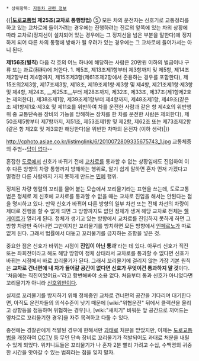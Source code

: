  * 상위항목: [[자동차 관련 정보]]

{{|'''[[도로교통법]] 제25조(교차로 통행방법)''' ⑤ 모든 차의 운전자는 신호기로 교통정리를 하고 있는 교차로에 들어가려는 경우에는 진행하려는 진로의 앞쪽에 있는 차의 상황에 따라 교차로(정지선이 설치되어 있는 경우에는 그 정지선을 넘은 부분을 말한다)에 정지하게 되어 다른 차의 통행에 방해가 될 우려가 있는 경우에는 그 교차로에 들어가서는 아니 된다.

'''제156조(벌칙)''' 다음 각 호의 어느 하나에 해당하는 사람은 20만원 이하의 벌금이나 구류 또는 과료(科料)에 처한다.
1. 제5조, 제13조제1항부터 제3항까지 및 제5항, 제14조제2항부터 제4항까지, 제15조제3항(제61조제2항에서 준용하는 경우를 포함한다), 제15조의2제3항, 제17조제3항, 제18조, 제19조제1항·제3항 및 제4항, 제21조제1항·제3항 및 제4항, 제24조, __제25조__부터 제28조까지, 제32조, 제33조, 제37조(제1항제2호는 제외한다), 제38조제1항, 제39조제1항부터 제4항까지, 제48조제1항, 제49조(같은 조 제1항제1호·제3호 및 제11호를 위반하여 차를 운전한 사람과 같은 항 제4호의 위반행위 중 교통단속용 장비의 기능을 방해하는 장치를 한 차를 운전한 사람은 제외한다), 제50조제5항부터 제7항까지, 제51조, 제53조제1항 및 제2항, 제62조 또는 제73조제2항(같은 항 제2호 및 제3호만 해당한다)을 위반한 차마의 운전자 (이하 생략)|}}

http://cphoto.asiae.co.kr/listimglink/6/2010072809335675743_1.jpg 교통체증의 주범--[[답이 없다]]--

혼잡한 [[도로]]에서 신호가 바뀌기 전에 [[교차로]]를 통과할 수 없는 상황임에도 진입하여 이후 다른 방향의 차량 통행까지 방해하는 행위로, 알기 쉽게 말하면 혼자 먼저 가겠다고 멀쩡한 다른 사람까지 가지 못하게 만드는 [[민폐]] 행위.

정체된 차량 행렬의 꼬리를 물어 붙는 모습에서 꼬리물기라는 표현을 쓰는데, 도로교통법은 정체로 제 신호에 교차로를 통과할 수 없을 때는 교차로 진입을 해서는 안된다는 점을 명시하고 있다. 만약 신호가 바뀌어 다른 방향의 일부 차선 또는 전체 차선의 차량이 제대로 진행을 할 수 없게 되면 그 방향까지도 없던 정체가 생겨 해당 교차로 전체는 [[헬게이트]]가 열리게 된다. 정체가 생기고 있는 방향에서 교차로를 진입하지 못하게 하면 그 방향 차량만 죽어나면 그만이지만 꼬리물기를 방치하면 모든 방향에서 [[인페르노]]가 따로 없게 된다. 그래서 법률에서 대놓고 꼬리물기를 금지하는 조항을 넣은 것.

중요한 점은 신호가 바뀌는 시점이 '''진입이 아닌 통과''''라는 데 있다. 아무리 신호가 직진 또는 좌회전이라고 해도 해당 방향이 정체 상태라서 교차로를 통과할 수 없다면 신호가 바뀌는 시점에서 바로 꼬리물기가 된다. 그래서 꼬리물기에 걸리지 않는 가장 기본 원칙은 '''교차로 건너편에 내 차가 들어갈 공간이 없다면 신호가 무엇이건 통과하지 말 것'''이다. '처음에는 직진이었어요~'라고 항변해봐야 소용 없다. 처음부터 통과 신호가 아니었다면 꼬리물기가 아니라 [[신호위반]]이다.

실제로 꼬리물기를 방지하기 위해 정체중인 교차로 건너편의 공간을 기다리며 대기한다면, 아직도 운전자들의 의식수준이 낮기 때문에 [wiki:"위협운전" 뒤에서 클랙션을 울리고 상향등을 점등하며 위협하는 경우]나, [wiki:"새치기" 비워둔 앞 공간으로 끼어드는 옆차로로 꼬리물기한 경우]을 자주 목격하고 다툴 수 있다.

종전에는 경찰관에게 적발된 경우에 한해서만 [[과태료]] 처분을 받았지만, 이제는 [[도로교통법]]을 개정하여 [[CCTV]] 등 무인 단속 장비로 꼬리물기가 적발되어도 과태료 처분을 내릴 수 있게 되었다. 위키니트들은 꼬리물기가 나 혼자 2분 빨리 가려고 수십, 수백명의 귀중한 시간을 앗아갈 수 있는 범죄라는 점을 잊지 말자.
